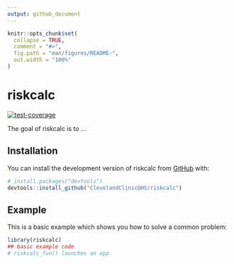 ```yaml
---
output: github_document
---
```


<!-- README.md is generated from README.Rmd. Please edit that file -->

```r
knitr::opts_chunk$set(
  collapse = TRUE,
  comment = "#>",
  fig.path = "man/figures/README-",
  out.width = "100%"
)
```

# riskcalc

<!-- badges: start -->
[![test-coverage](https://github.com/ClevelandClinicQHS/riskcalc/actions/workflows/test-coverage.yaml/badge.svg)](https://github.com/ClevelandClinicQHS/riskcalc/actions/workflows/test-coverage.yaml)
<!-- badges: end -->

The goal of riskcalc is to ...

## Installation

You can install the development version of riskcalc from [GitHub](https://github.com/) with:

``` r
# install.packages("devtools")
devtools::install_github("ClevelandClinicQHS/riskcalc")
```

## Example

This is a basic example which shows you how to solve a common problem:

```r
library(riskcalc)
## basic example code
# riskcalc_fun() launches an app
```
